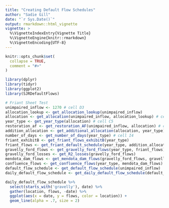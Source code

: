 ```yaml
---
title: "Creating Default Flow Schedules"
author: "Sadie Gill"
date: "`r Sys.Date()`"
output: rmarkdown::html_vignette
vignette: >
  %\VignetteIndexEntry{Vignette Title}
  %\VignetteEngine{knitr::rmarkdown}
  %\VignetteEncoding{UTF-8}
---
```


```r
knitr::opts_chunk$set(
  collapse = TRUE,
  comment = "#>"
)
```



```r
library(dplyr)
library(tidyr)
library(ggplot2)
library(SJRDefaultFlows)

# Friant Sheet Test
unimpaired_inflow <- 1270 # cell D3
allocation_lookup <- get_allocation_lookup(unimpaired_inflow)
allocation <- get_allocation(unimpaired_inflow, allocation_lookup) # cell C4
year_type <- get_year_type(allocation) # cell C5
restoration_af <- get_restoration_AF(unimpaired_inflow, allocation) # cell E5
addition_allocation <- get_additional_allocation(allocation, year_type) #cell K3
number_of_days <- get_number_of_days(year_type) # cell I4
friant_exhibitB <- get_friant_flows_exhibitB(year_type)
friant_flows <- get_friant_default_schedule(year_type, addition_allocation)
gravelly_ford_flows <- get_gravelly_ford_flows(year_type, friant_flows)
gravelly_ford_losses <- get_R2_losses(gravelly_ford_flows)
mendota_dam_flows <- get_mendota_dam_flows(gravelly_ford_flows, gravelly_ford_losses)
confluence_flows <- get_confluence_flows(year_type, mendota_dam_flows)
default_flow_schedule <- get_default_flow_schedule(unimpaired_inflow)
daily_default_flow_schedule <- get_daily_default_flow_schedule(default_flow_schedule, year = 2000)

daily_default_flow_schedule %>% 
  select(starts_with('gravelly'), date) %>%
  gather(location, flows, -date) %>%
  ggplot(aes(x = date, y = flows, color = location)) +
  geom_line(alpha = .7, size = 2)


```
